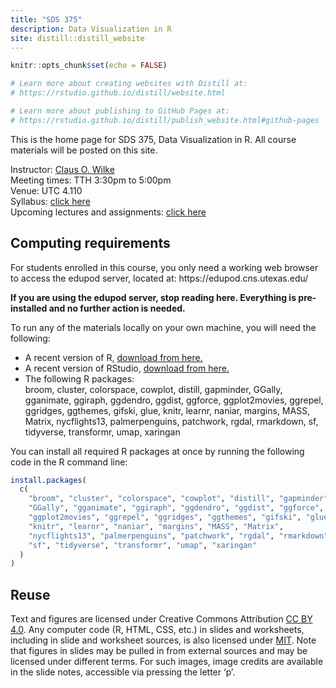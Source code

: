 ```yaml
---
title: "SDS 375"
description: Data Visualization in R
site: distill::distill_website
---
```


```r
knitr::opts_chunk$set(echo = FALSE)

# Learn more about creating websites with Distill at:
# https://rstudio.github.io/distill/website.html

# Learn more about publishing to GitHub Pages at:
# https://rstudio.github.io/distill/publish_website.html#github-pages

```

This is the home page for SDS 375, Data Visualization in R. All course materials will be posted on this site.

Instructor: [Claus O. Wilke](https://clauswilke.com)  
Meeting times: TTH 3:30pm to 5:00pm  
Venue: UTC 4.110  
Syllabus: [click here](syllabus.html)  
Upcoming lectures and assignments: [click here](schedule.html)  

## Computing requirements

For students enrolled in this course, you only need a working web browser to access the edupod server, located at: https://edupod.cns.utexas.edu/

**If you are using the edupod server, stop reading here. Everything is pre-installed and no further action is needed.**

To run any of the materials locally on your own machine, you will need the following:

- A recent version of R, [download from here.](https://cloud.r-project.org/)
- A recent version of RStudio, [download from here.](https://rstudio.com/products/rstudio/download/#download)
- The following R packages:    
  broom, cluster, colorspace, cowplot, distill, gapminder, GGally, gganimate,  ggiraph, ggdendro, ggdist, ggforce, ggplot2movies, ggrepel, ggridges, ggthemes, gifski, glue, knitr, learnr, naniar, margins, MASS, Matrix, nycflights13, palmerpenguins, patchwork, rgdal, rmarkdown, sf, tidyverse, transformr, umap, xaringan

You can install all required R packages at once by running the following code in the R command line:

```r
install.packages(
  c(
    "broom", "cluster", "colorspace", "cowplot", "distill", "gapminder", 
    "GGally", "gganimate", "ggiraph", "ggdendro", "ggdist", "ggforce",
    "ggplot2movies", "ggrepel", "ggridges", "ggthemes", "gifski", "glue",
    "knitr", "learnr", "naniar", "margins", "MASS", "Matrix",
    "nycflights13", "palmerpenguins", "patchwork", "rgdal", "rmarkdown",
    "sf", "tidyverse", "transformr", "umap", "xaringan"
  )
)
```

## Reuse {.appendix}

Text and figures are licensed under Creative Commons Attribution [CC BY 4.0](https://creativecommons.org/licenses/by/4.0/). Any computer code (R, HTML, CSS, etc.) in slides and worksheets, including in slide and worksheet sources, is also licensed under [MIT](https://github.com/wilkelab/SDS375/LICENSE.md). Note that figures in slides may be pulled in from external sources and may be licensed under different terms. For such images, image credits are available in the slide notes, accessible via pressing the letter 'p'.
